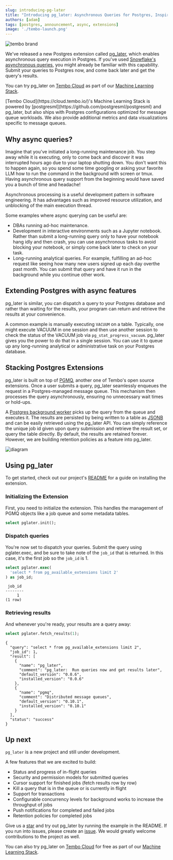 ```yaml
---
slug: introducing-pg-later
title: "Introducing pg_later: Asynchronous Queries for Postgres, Inspired by Snowflake"
authors: [adam]
tags: [postgres, announcement, async, extensions]
image: './tembo-launch.png'
---
```


![tembo brand](./tembo-launch.png)

We've released a new Postgres extension called [pg_later](https://github.com/tembo-io/pg_later), which enables asynchronous query execution in Postgres. If you've used [Snowflake's asynchronous queries](https://docs.snowflake.com/developer-guide/python-connector/python-connector-example#examples-of-asynchronous-queries), you might already be familiar with this capability. Submit your queries to Postgres now, and come back later and get the query's results.

You can try pg_later on [Tembo Cloud](https://cloud.tembo.io/) as part of our [Machine Learning Stack](https://tembo.io/docs/tembo-stacks/machine-learning).

<Callout variant='info' title='Machine Learning Stack'>
[Tembo Cloud](https://cloud.tembo.io/)'s Machine Learning Stack is powered by [postgresml](https://github.com/postgresml/postgresml) and pg_later, but also ships with Postgres configurations optimized for message queue workloads. We also provide additional metrics and data visualizations specific to message queues.
</Callout>

## Why async queries?

Imagine that you've initiated a long-running maintenance job. You step away while it is executing, only to come back and discover it was interrupted hours ago due to your laptop shutting down. You don't want this to happen again, so you spend some time googling or asking your favorite LLM how to run the command in the background with screen or tmux. Having asynchronous query support from the beginning would have saved you a bunch of time and headache!

Asynchronous processing is a useful development pattern in software engineering. It has advantages such as improved resource utilization, and unblocking of the main execution thread.

Some examples where async querying can be useful are:

* DBAs running ad-hoc maintenance.
* Development in interactive environments such as a Jupyter notebook. Rather than submit a long-running query only to have your notebook hang idly and then crash, you can use asynchronous tasks to avoid blocking your notebook, or simply come back later to check on your task.
* Long-running analytical queries. For example, fulfilling an ad-hoc request like seeing how many new users signed up each day overthe past month. You can submit that query and have it run in the background while you continue other work.

## Extending Postgres with async features

pg_later is similar, you can dispatch a query to your Postgres database and rather than waiting for the results, your program can return and retrieve the results at your convenience.

A common example is manually executing `VACUUM` on a table. Typically, one might execute VACUUM in one session and then use another session to check the status of the VACUUM job via `pg_stat_progress_vacuum`. pg_later gives you the power to do that in a single session. You can use it to queue up any long-running analytical or administrative task on your Postgres database.

## Stacking Postgres Extensions

pg_later is built on top of [PGMQ](https://tembo.io/blog/introducing-pgmq), another one of Tembo's open source extensions. Once a user submits a query, pg_later seamlessly enqueues the request in a Postgres-managed message queue. This mechanism then processes the query asynchronously, ensuring no unnecessary wait times or hold-ups.

A [Postgres background worker](https://www.postgresql.org/docs/current/bgworker.html) picks up the query from the queue and executes it. The results are persisted by being written to a table as [JSONB](https://www.postgresql.org/docs/current/functions-json.html) and can be easily retrieved using the pg_later API. You can simply reference the unique job id given upon query submission and retrieve the result set, or query the table directly. By default, the results are retained forever. However, we are building retention policies as a feature into pg_later.

![diagram](./diagram.png "diagram")

## Using pg_later

To get started, check out our project's [README](https://github.com/tembo-io/pg_later/blob/main/README.md) for a guide on installing the extension.

### Initializing the Extension

First, you need to initialize the extension. This handles the management of PGMQ objects like a job queue and some metadata tables.

```sql
select pglater.init();
```

### Dispatch queries

You're now set to dispatch your queries. Submit the query using pglater.exec, and be sure to take note of the `job_id` that is returned. In this case, it's the first job so the `job_id` is 1.

```sql
select pglater.exec(
  'select * from pg_available_extensions limit 2'
) as job_id;
```

```text
 job_id
--------
     1
(1 row)
```

### Retrieving results

And whenever you're ready, your results are a query away:

```sql
select pglater.fetch_results(1);
```

```text
{
  "query": "select * from pg_available_extensions limit 2",
  "job_id": 1,
  "result": [
    {
      "name": "pg_later",
      "comment": "pg_later:  Run queries now and get results later",
      "default_version": "0.0.6",
      "installed_version": "0.0.6"
    },
    {
      "name": "pgmq",
      "comment": "Distributed message queues",
      "default_version": "0.10.1",
      "installed_version": "0.10.1"
    }
  ],
  "status": "success"
}
```

## Up next

`pg_later` is a new project and still under development.

A few features that we are excited to build:

* Status and progress of in-flight queries
* Security and permission models for submitted queries
* Cursor support for finished jobs (fetch results row by row)
* Kill a query that is in the queue or is currently in flight
* Support for transactions
* Configurable concurrency levels for background works to increase the throughput of jobs
* Push notifications for completed and failed jobs
* Retention policies for completed jobs

Give us a [star](https://github.com/tembo-io/pg_later) and try out pg_later by running the example in the README. If you run into issues, please create an [issue](https://github.com/tembo-io/pg_later/issues). We would greatly welcome contributions to the project as well.

You can also try pg_later on [Tembo Cloud](https://cloud.tembo.io/) for free as part of our [Machine Learning Stack](https://tembo.io/docs/tembo-stacks/machine-learning).
